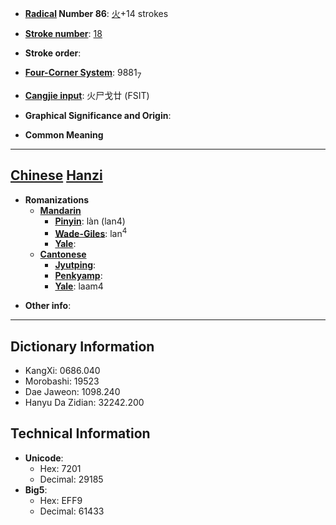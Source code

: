 * '''[[Wiktionary:Chinese radical index| Radical]] Number 86''': [[Wiktionary:Chinese radical index 火|火]]+14 strokes

* '''[[Wiktionary:Chinese total strokes index|Stroke number]]''': [[Wiktionary:Chinese total strokes index 18|18]]

* '''Stroke order''': 

* '''[[Wiktionary:Chinese four corner index|Four-Corner System]]''': 9881<sub>7</sub>

* '''[[Wiktionary:Chinese Cangjie index|Cangjie input]]''': 火尸戈廿 (FSIT)

* '''Graphical Significance and Origin''': 

* '''Common Meaning'''

----

== [[Chinese]] [[Hanzi]] ==

* '''Romanizations'''
** '''[[Mandarin]]'''
*** '''[[Pinyin]]''': làn (lan4)
*** '''[[Wade-Giles]]''': lan<sup>4</sup>
*** '''[[Yale]]''': 
** '''[[Cantonese]]'''
*** '''[[Jyutping]]''':
*** '''[[Penkyamp]]''': 
*** '''[[Yale]]''': laam4

* '''Other info''': 

----

== Dictionary Information ==

* KangXi: 0686.040
* Morobashi: 19523
* Dae Jaweon: 1098.240
* Hanyu Da Zidian: 32242.200

== Technical Information ==

* '''Unicode''':
** Hex: 7201
** Decimal: 29185
* '''Big5''':
** Hex: EFF9
** Decimal: 61433